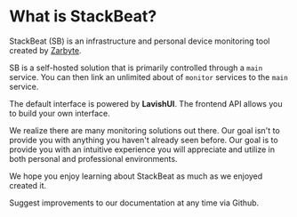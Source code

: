 # What is StackBeat?

StackBeat (SB) is an infrastructure and personal device monitoring tool created by [Zarbyte](https://zarbyte.com).

SB is a self-hosted solution that is primarily controlled through a `main` service. You can then link an unlimited about of `monitor` services to the `main` service.

The default interface is powered by **LavishUI**. The frontend API allows you to build your own interface.

We realize there are many monitoring solutions out there. Our goal isn't to provide you with anything you haven't already seen before. Our goal is to provide you with an intuitive experience you will appreciate and utilize in both personal and professional environments.

We hope you enjoy learning about StackBeat as much as we enjoyed created it.

Suggest improvements to our documentation at any time via Github.